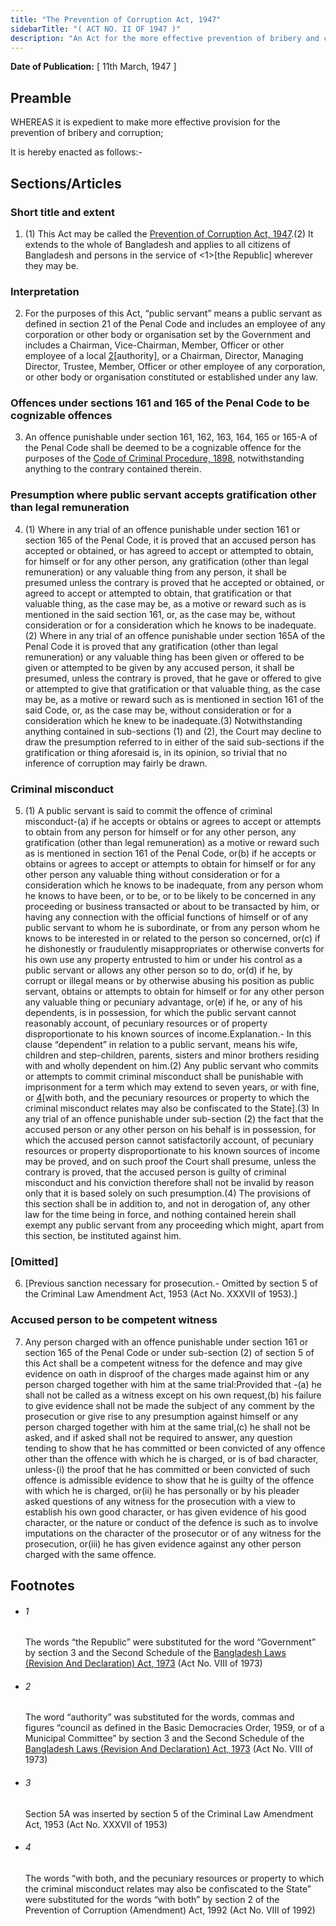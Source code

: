 ```yaml
---
title: "The Prevention of Corruption Act, 1947"
sidebarTitle: "( ACT NO. II OF 1947 )"
description: "An Act for the more effective prevention of bribery and corruption.♣"
---
```


**Date of Publication:** [ 11th March, 1947 ]

## Preamble

WHEREAS it is expedient to make more effective provision for the prevention of bribery and corruption;

It is hereby enacted as follows:-

## Sections/Articles

### Short title and extent

1. (1) This Act may be called the [Prevention of Corruption Act, 1947](/act-217.html "Prevention of Corruption Act, 1947").(2) It extends to the whole of Bangladesh and applies to all citizens of Bangladesh and persons in the service of <1>[the Republic] wherever they may be.

### Interpretation

2. For the purposes of this Act, “public servant” means a public servant as defined in section 21 of the Penal Code and includes an employee of any corporation or other body or organisation set by the Government and includes a Chairman, Vice-Chairman, Member, Officer or other employee of a local [2](1)[authority], or a Chairman, Director, Managing Director, Trustee, Member, Officer or other employee of any corporation, or other body or organisation constituted or established under any law.

### Offences under sections 161 and 165 of the Penal Code to be cognizable offences

3. An offence punishable under section 161, 162, 163, 164, 165 or 165-A of the Penal Code shall be deemed to be a cognizable offence for the purposes of the [Code of Criminal Procedure, 1898](/act-75.html "Code of Criminal Procedure, 1898"), notwithstanding anything to the contrary contained therein.

### Presumption where public servant accepts gratification other than legal remuneration

4. (1) Where in any trial of an offence punishable under section 161 or section 165 of the Penal Code, it is proved that an accused person has accepted or obtained, or has agreed to accept or attempted to obtain, for himself or for any other person, any gratification (other than legal remuneration) or any valuable thing from any person, it shall be presumed unless the contrary is proved that he accepted or obtained, or agreed to accept or attempted to obtain, that gratification or that valuable thing, as the case may be, as a motive or reward such as is mentioned in the said section 161, or, as the case may be, without consideration or for a consideration which he knows to be inadequate.(2) Where in any trial of an offence punishable under section 165A of the Penal Code it is proved that any gratification (other than legal remuneration) or any valuable thing has been given or offered to be given or attempted to be given by any accused person, it shall be presumed, unless the contrary is proved, that he gave or offered to give or attempted to give that gratification or that valuable thing, as the case may be, as a motive or reward such as is mentioned in section 161 of the said Code, or, as the case may be, without consideration or for a consideration which he knew to be inadequate.(3) Notwithstanding anything contained in sub-sections (1) and (2), the Court may decline to draw the presumption referred to in either of the said sub-sections if the gratification or thing aforesaid is, in its opinion, so trivial that no inference of corruption may fairly be drawn.

### Criminal misconduct

5. (1) A public servant is said to commit the offence of criminal misconduct-(a) if he accepts or obtains or agrees to accept or attempts to obtain from any person for himself or for any other person, any gratification (other than legal remuneration) as a motive or reward such as is mentioned in section 161 of the Penal Code, or(b) if he accepts or obtains or agrees to accept or attempts to obtain for himself or for any other person any valuable thing without consideration or for a consideration which he knows to be inadequate, from any person whom he knows to have been, or to be, or to be likely to be concerned in any proceeding or business transacted or about to be transacted by him, or having any connection with the official functions of himself or of any public servant to whom he is subordinate, or from any person whom he knows to be interested in or related to the person so concerned, or(c) if he dishonestly or fraudulently misappropriates or otherwise converts for his own use any property entrusted to him or under his control as a public servant or allows any other person so to do, or(d) if he, by corrupt or illegal means or by otherwise abusing his position as public servant, obtains or attempts to obtain for himself or for any other person any valuable thing or pecuniary advantage, or(e) if he, or any of his dependents, is in possession, for which the public servant cannot reasonably account, of pecuniary resources or of property disproportionate to his known sources of income.Explanation.- In this clause “dependent” in relation to a public servant, means his wife, children and step-children, parents, sisters and minor brothers residing with and wholly dependent on him.(2) Any public servant who commits or attempts to commit criminal misconduct shall be punishable with imprisonment for a term which may extend to seven years, or with fine, or [4](1)[with both, and the pecuniary resources or property to which the criminal misconduct relates may also be confiscated to the State].(3) In any trial of an offence punishable under sub-section (2) the fact that the accused person or any other person on his behalf is in possession, for which the accused person cannot satisfactorily account, of pecuniary resources or property disproportionate to his known sources of income may be proved, and on such proof the Court shall presume, unless the contrary is proved, that the accused person is guilty of criminal misconduct and his conviction therefore shall not be invalid by reason only that it is based solely on such presumption.(4) The provisions of this section shall be in addition to, and not in derogation of, any other law for the time being in force, and nothing contained herein shall exempt any public servant from any proceeding which might, apart from this section, be instituted against him.

### [Omitted]

6. [Previous sanction necessary for prosecution.- Omitted by section 5 of the Criminal Law Amendment Act, 1953 (Act No. XXXVII of 1953).]

### Accused person to be competent witness

7. Any person charged with an offence punishable under section 161 or section 165 of the Penal Code or under sub-section (2) of section 5 of this Act shall be a competent witness for the defence and may give evidence on oath in disproof of the charges made against him or any person charged together with him at the same trial:Provided that -(a) he shall not be called as a witness except on his own request,(b) his failure to give evidence shall not be made the subject of any comment by the prosecution or give rise to any presumption against himself or any person charged together with him at the same trial,(c) he shall not be asked, and if asked shall not be required to answer, any question tending to show that he has committed or been convicted of any offence other than the offence with which he is charged, or is of bad character, unless-(i) the proof that he has committed or been convicted of such offence is admissible evidence to show that he is guilty of the offence with which he is charged, or(ii) he has personally or by his pleader asked questions of any witness for the prosecution with a view to establish his own good character, or has given evidence of his good character, or the nature or conduct of the defence is such as to involve imputations on the character of the prosecutor or of any witness for the prosecution, or(iii) he has given evidence against any other person charged with the same offence.

## Footnotes

- ###### 1

  The words “the Republic” were substituted for the word “Government” by section 3 and the Second Schedule of the [Bangladesh Laws (Revision And Declaration) Act, 1973](/act-430.html "Bangladesh Laws (Revision And Declaration) Act, 1973") (Act No. VIII of 1973)

- ###### 2

  The word “authority” was substituted for the words, commas and figures “council as defined in the Basic Democracies Order, 1959, or of a Municipal Committee” by section 3 and the Second Schedule of the [Bangladesh Laws (Revision And Declaration) Act, 1973](/act-430.html "Bangladesh Laws (Revision And Declaration) Act, 1973") (Act No. VIII of 1973)

- ###### 3

  Section 5A was inserted by section 5 of the Criminal Law Amendment Act, 1953 (Act No. XXXVII of 1953)

- ###### 4

  The words “with both, and the pecuniary resources or property to which the criminal misconduct relates may also be confiscated to the State” were substituted for the words “with both” by section 2 of the Prevention of Corruption (Amendment) Act, 1992 (Act No. VIII of 1992)
